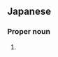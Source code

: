 ==Japanese==
{{ja-kanjitab|sort=わけべ}}

===Proper noun===
{{ja-pos|わけべ|proper}}

# {{surname|lang=ja|sort=わけべ}}